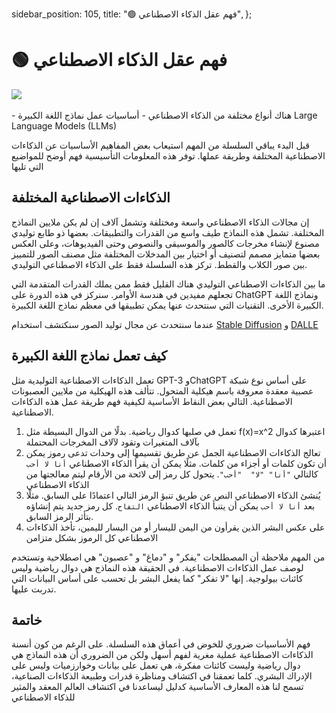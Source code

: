   sidebar_position: 105,
  title: "🟢 فهم عقل الذكاء الاصطناعي",
};

# 🟢 فهم عقل الذكاء الاصطناعي

<div style={{ textAlign: "center" }}>
  <Image
    src={"/docs/assets/basics/brain.svg"}
    width={1228}
    height={1014}
    style={{
      width: "100%",
      height: "300px",
      verticalAlign: "top",
      margin: "auto",
    }}
  />
</div>
<br />

<Takeaways>
  - هناك أنواع مختلفة من الذكاء الاصطناعي - أساسيات عمل نماذج اللغة الكبيرة Large Language Models (LLMs)‎
</Takeaways>

قبل البدء يباقي السلسلة من المهم استيعاب بعض المفاهيم الأساسيات عن الذكاءات الاصطناعية المختلفة وطريقة عملها. توفر هذه المعلومات التأسيسية فهم أوضح للمواضيع التي تليها

## الذكاءات الاصطناعية المختلفة

إن مجالات الذكاء الاصطناعي واسعة ومختلفة وتشمل آلاف إن لم يكن ملايين النماذج المختلفة. تشمل هذه النماذج طيف واسع من القدرات والتطبيقات. بعضها ذو طابع توليدي مصنوع لإنشاء مخرجات كالصور والموسيقى والنصوص وحتى الفيديوهات، وعلى العكس بعضها متمايز مصمم لتصنيف أو اختيار بين المدخلات المختلفة مثل مصنف الصور للتمييز بين صور الكلاب والقطط. تركز هذه السلسلة فقط على الذكاء الاصطناعي التوليدي.

ما بين الذكاءات الاصطناعي التوليدي هناك القليل فقط ممن يملك القدرات المتقدمة التي تجعلهم مفيدين في هندسة الأوامر. سنركز في هذه الدورة على ChatGPT ونماذج اللغة الكبيرة الأخرى. التقنيات التي سنتحدث عنها يمكن تطبيقها في معظم نماذج اللغة الكبيرة.

عندما سنتحدث عن مجال توليد الصور سنكتشف استخدام [Stable Diffusion](https://beta.dreamstudio.ai/home) و [DALLE](https://openai.com/product/dall-e-2)

## كيف تعمل نماذج اللغة الكبيرة

تعمل الذكاءات الاصطناعية التوليدية مثل GPT-3 وChatGPT على أساس نوع شبكة عصبية معقدة معروفة باسم هيكلية المتحول. تتألف هذه الهيكلية من ملايين العصبونات الاصطناعية. التالي بعض النقاط الأساسية لكيفية فهم طريقة عمل هذه الذكاءات الاصطناعية.
1. تعمل في صلبها كدوال رياضية. بدلًا من الدوال البسيطة مثل f(x)=x^2 اعتبرها كدوال بآلاف المتغيرات وتقود لآلاف المخرجات المحتملة 
2. تعالج الذكاءات الاصطناعية الجمل عن طريق تقسيمها إلى وحدات تدعى رموز يمكن أن تكون كلمات أو أجزاء من كلمات. مثلًا يمكن أن يقرأ الذكاء الاصطناعي `أنا لا أحب` كالتالي `"أنا" "لا"  "أحب"`. يتحول كل رمز إلى لائحة من الأرقام ليتم معالجتها من الذكاء الاصطناعي
3. يُنشئ الذكاء الاصطناعي النص عن طريق تنبؤ الرمز التالي اعتمادًا على السابق. مثلًا بعد `أنا لا أحب` يمكن أن يتنبأ الذكاء الاصطناعي `التفاح`. كل رمز جديد يتم إنشاؤه بتأثر الرمز السابق.
4. على عكس البشر الذين يقرأون من اليمن لليسار أو من اليسار لليمين، تأخذ الذكاءات الاصطناعي كل الرموز بشكل متزامن

من المهم ملاحظة أن المصطلحات "يفكر" و "دماغ" و "عصبون" هي اصطلاحية وتستخدم لوصف عمل الذكاءات الاصطناعية. في الحقيقة هذه النماذج هي دوال رياضية وليس كائنات بيولوجية. إنها "لا تفكر" كما يفعل البشر بل تحسب على أساس البيانات التي تدربت عليها.

## خاتمة

فهم الأساسيات ضروري للخوض في أعماق هذه السلسلة. على الرغم من كون أنسنة الذكاءات الاصطناعية عملية مغرية لفهم أسهل ولكن من الضروري أن هذه النماذج هي دوال رياضية وليست كائنات مفكرة، هي تعمل على بيانات وخوارزميات وليس على الإدراك البشري. كلما تعمقنا في اكتشاف ومناظرة قدرات وطبيعة الذكاءات الصناعية، تسمح لنا هذه المعارف الأساسية كدليل ليساعدنا في اكتشاف العالم المعقد والمثير للذكاء الاصطناعي


[^a]: [d2l.ai](https://www.d2l.ai) is a good resource for learning about how AI works
[^b]: Please note that the authors do, in fact, enjoy apples. They are delicious.
